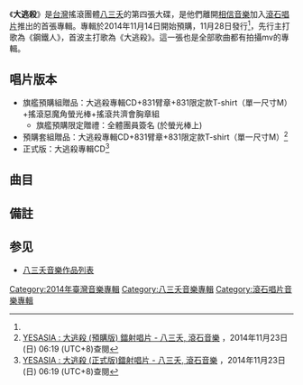 {{Otheruses|subject=台湾摇滚乐团八三夭的音乐专辑|大逃殺_(消歧義)}}
{{Album infobox | <!-- See Wikipedia:WikiProject_Albums -->
|  Name        = 大逃殺<br>The Great Escape
|  Type        = [[專輯|專輯]]
|  Artist      = [[八三夭|八三夭]]
|  Cover       = 八三夭 大逃殺.jpg
|  Released    = 2014年11月28日<ref name="fan">[http://skymusic.com.hk/?p=48930 八三夭樂團 "大逃殺"專輯 台版]，2014年11月23日 (日) 06:11 (UTC+8)查閱{{zh-hant}}</ref>
|  Recorded    = 2013年－2014年
|  Genre       = [[國語流行音樂|國語流行音樂]]
|  Length      = 
|  Label       = [[滾石唱片|滾石唱片]]
|  Number      = 
|  Producer    = 八三夭
|  Last album  = [[最後的8/31|最後的8/31]]<br />（2012年）
|  This album  = '''大逃殺'''<br />（2014年）
|  Next album  = [[生存指南|生存指南]]<br />（2016年）
|  Misc        = {{Extra album cover 2
| Upper caption = 其他封面
| Type          = 專輯
| Cover         = 八三夭 大逃殺(預購版).jpg
| Lower caption = 預購版封面
}}
}}
《'''大逃殺'''》是[[台灣|台灣]]搖滾團體[[八三夭|八三夭]]的第四張大碟，是他們離開[[相信音樂|相信音樂]]加入[[滾石唱片|滾石唱片]]推出的首張專輯。專輯於2014年11月14日開始預購，11月28日發行<ref name="fan"/>，先行主打歌為《鋼鐵人》，首波主打歌為《大逃殺》。這一張也是全部歌曲都有拍攝mv的專輯。

== 唱片版本 ==
*旗艦預購組贈品：大逃殺專輯CD+831臂章+831限定款T-shirt（單一尺寸M）+搖滾惡魔角螢光棒+搖滾共濟會胸章組
**旗艦預購限定贈禮：全體團員簽名 (於螢光棒上)
*預購套組贈品：大逃殺專輯CD+831臂章+831限定款T-shirt（單一尺寸M）<ref>[http://www.yesasia.com/global/%E5%A4%A7%E9%80%83%E6%AE%BA-%E9%A0%90%E8%B3%BC%E7%89%88/1037500833-0-0-0-zh_TW/info.html YESASIA : 大逃殺 (預購版) 鐳射唱片 - 八三夭, 滾石音樂] {{Wayback|url=http://www.yesasia.com/global/%E5%A4%A7%E9%80%83%E6%AE%BA-%E9%A0%90%E8%B3%BC%E7%89%88/1037500833-0-0-0-zh_TW/info.html |date=20160304113212 }}，2014年11月23日 (日) 06:19 (UTC+8)查閱{{zh-hant}}</ref>
*正式版：大逃殺專輯CD<ref>[http://www.yesasia.com/global/%E5%A4%A7%E9%80%83%E6%AE%BA-%E6%AD%A3%E5%BC%8F%E7%89%88/1037620035-0-0-0-zh_TW/info.html YESASIA : 大逃殺 (正式版)鐳射唱片 - 八三夭, 滾石音樂] {{Wayback|url=http://www.yesasia.com/global/%E5%A4%A7%E9%80%83%E6%AE%BA-%E6%AD%A3%E5%BC%8F%E7%89%88/1037620035-0-0-0-zh_TW/info.html |date=20160304110347 }}，2014年11月23日 (日) 06:19  (UTC+8)查閱{{zh-hant}}</ref>

==曲目==
{{Tracklist
| headline = 
| total_length = 41:41

| all_writing = 阿璞<small>（下面註明例外曲目）</small>
| all_arranger = [[八三夭|八三夭]]
| all_producer = 八三夭

| title1 = 大逃殺
| note1 = 
| longnote1 = 首波主打
| extra1 = 
| length1 =3:32

| title2 = 無誠勿愛
| note2 = 
| longnote2 =第四主打，偶像劇«[[徵婚啟事_(電視劇)|徵婚啟事]]»片頭曲
| extra2 = 
| length2 =3:36

| title3 = 水星逆行
| note3 = 
| longnote3 = 第五主打
| extra3 = 
| length3 =4:06 

| title4 = 怪物
| note4 = 
| longnote4 = 第九主打
| extra4 = 
| length4 =4:27 

| title5 = 我怎麼哭了
| note5 = 
| longnote5 = 第二主打， 偶像劇«[[俏摩女搶頭婚|俏摩女搶頭婚]]»插曲
| extra5 = 
| length5 =4:54 

| title6 = 熊麻吉
| note6 = 
| longnote6 = 第三主打，偶像劇«[[俏摩女搶頭婚|俏摩女搶頭婚]]»片頭曲
| extra6 = 
| length6 =3:58

| title7 = 搖勒搖勒
| note7 = 
| longnote7 = 第六主打
| lyrics7 = 
| extra7 = 
| length7 =3:23 

| title8 = 鋼鐵人
| note8 = 
| longnote8 = 2013年歌曲 (先行主打)
| lyrics8 = 
| extra8 = 
| length8 =4:20 

| title9 = 超級偶像
| note9 = 
| longnote9 = 第七主打<br>填詞：[[陳信宏|阿信]]
| extra9 = 
| length9 =4:41 

| title10 = The Great Escape
| note10 = 
| longnote10 = 
| extra10 = 
| length10 =0:15 

| title11 = 老教室
| note11 = 
| longnote11 = 第八主打
| extra11 = 
| length11 =4:29 

}}

== 備註 ==
<div class="references-small">
<references></references>
</div>

== 参见 ==
* [[八三夭音樂作品列表|八三夭音樂作品列表]]

{{臺灣八三夭樂團}}
{{Portal bar|台灣|音樂}}
[[Category:2014年臺灣音樂專輯|Category:2014年臺灣音樂專輯]]
[[Category:八三夭音樂專輯|Category:八三夭音樂專輯]]
[[Category:滾石唱片音樂專輯|Category:滾石唱片音樂專輯]]